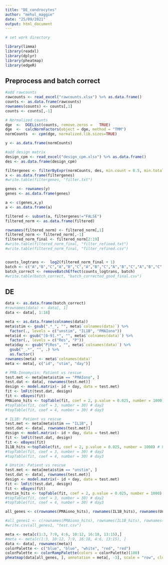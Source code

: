 ---
title: "DE_condrocytes"
author: "mehul_maggie"
date: "25/09/2021"
output: html_document
---

```{r setup, include=FALSE}
# set work directory

library(limma)
library(readxl)
library(dplyr)
library(pheatmap)
library(edgeR)
```


## Preprocess and batch correct

```{r}
#add rawcounts
rawcounts <- read_excel("rawcounts.xlsx") %>% as.data.frame()
counts <- as.data.frame(rawcounts)
rownames(counts) <- counts[,1]
counts <- counts[,-1]

# Normalized counts
dge  <-  DGEList(counts, remove.zeros =   TRUE)
dge  <-  calcNormFactors(object = dge, method = "TMM")
normCounts  <- cpm(dge, normalized.lib.sizes=TRUE)

y <- as.data.frame(normCounts)

#add design matrix
design_cpm <- read_excel("design_cpm.xlsx") %>% as.data.frame()
des <- as.data.frame(design_cpm)

filtergenes <- filterByExpr(normCounts, des, min.count = 0.5, min.total.count = 2, min.prop = 0.7)
x <- as.data.frame(filtergenes)
#write.table(filtergenes, "filter.txt")

genes <- rownames(y)
genes <- as.data.frame(genes)

a <- c(genes,x,y)
a <- as.data.frame(a)

filtered <- subset(a, filtergenes!="FALSE")
filtered_norm <- as.data.frame(filtered) 

rownames(filtered_norm) <- filtered_norm[,1]
filtered_norm <- filtered_norm[,-1]
filtered_norm_final <- filtered_norm[2:19]
#write.table(filtered_norm_final, "filter_refined.txt")
#write.table(filtered_norm_final, "filter_refined.csv")


counts_logtrans <-  log2(filtered_norm_final + 1)
batch <- c("A","B","C","A","B","C","A","B","C","A","B","C","A","B","C","A","B","C")
batch_correct <- removeBatchEffect(counts_logtrans, batch)
#write.table(batch_correct, "batch_corrected_good_final.csv")
```


## DE

```{r}
data <- as.data.frame(batch_correct)
#rownames(data) <- data[, 1]
data <- data[, 1:18]

meta <- as.data.frame(colnames(data))
meta$stim <- gsub(".*_", "", meta$`colnames(data)`) %>% 
  factor(., levels = c("unstim", "IL1B", "PMAIono"))
meta$id <- gsub("[0-9].*", "", meta$`colnames(data)`) %>% 
  factor(., levels = c("Res", "P"))
meta$day <- gsub("P|Res", "", meta$`colnames(data)`) %>% 
  gsub("_.*", "", .) %>% 
  as.factor()
rownames(meta) <- meta$`colnames(data)`
meta <- meta[, c("id", "stim", "day")]

# PMA-Ionomycin: Patient vs rescue
test.met <- meta[meta$stim == "PMAIono", ]
test.dat <- data[, rownames(test.met)]
design <- model.matrix(~ id + day, data = test.met)
fit <- lmFit(test.dat, design)
fit <- eBayes(fit)
PMAiono_hits <- topTable(fit, coef = 2, p.value = 0.025, number = 1000) # Patient - Rescue
#topTable(fit, coef = 3, number = 30) # day2
#topTable(fit, coef = 4, number = 30) # day3

# IL1B: Patient vs rescue
test.met <- meta[meta$stim == "IL1B", ]
test.dat <- data[, rownames(test.met)]
design <- model.matrix(~ id + day, data = test.met)
fit <- lmFit(test.dat, design)
fit <- eBayes(fit)
IL1B_hits <-topTable(fit, coef = 2, p.value = 0.025, number = 1000) # Patient - Rescue
#topTable(fit, coef = 3, number = 30) # day2
#topTable(fit, coef = 4, number = 30) # day3

# Unstim: Patient vs rescue
test.met <- meta[meta$stim == "unstim", ]
test.dat <- data[, rownames(test.met)]
design <- model.matrix(~ id + day, data = test.met)
fit <- lmFit(test.dat, design)
fit <- eBayes(fit)
Unstim_hits <- topTable(fit, coef = 2, p.value = 0.025, number = 1000) # Patient - Rescue
#topTable(fit, coef = 3, number = 30) # day2
#topTable(fit, coef = 4, number = 30) # day3

all_genes <- c(rownames(PMAiono_hits), rownames(IL1B_hits), rownames(Unstim_hits)) %>% unique()

#all_genes1 <- c(rownames(PMAiono_hits), rownames(IL1B_hits), rownames(Unstim_hits))
#write.csv(all_genes1, "test.csv")
```


```{r}
meta <- meta[c(1:3, 7:9, 4:6, 10:12, 16:18, 13:15),]
#meta <- meta[c(1:3, 10:12, 7:9, 16:18, 4:6, 13:15), ]
data <- data[, rownames(meta)]
colorPalette <- c("blue", "blue", "white", "red", "red")
colorPalette <- colorRampPalette(colors = colorPalette)(100)
pheatmap(data[all_genes, ], annotation = meta[, -3], scale = "row", cluster_cols = F, fontsize_row = 12, color = colorPalette, border_color = "white")
```




